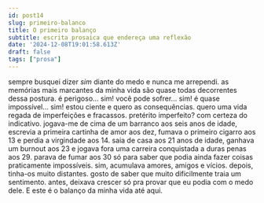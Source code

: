 ```yaml
---
id: post14
slug: primeiro-balanco
title: O primeiro balanço
subtitle: escrita prosaica que endereça uma reflexão
date: '2024-12-08T19:01:58.613Z'
draft: false
tags: ["prosa"]
---
```

sempre busquei dizer _sim_ diante do medo e nunca me arrependi.
as memórias mais marcantes da minha vida são quase todas decorrentes
dessa postura. é perigoso... sim! você pode sofrer... sim!
é quase impossível... sim! estou ciente e quero as consequências.
quero uma vida regada de imperfeições e fracassos. pretérito imperfeito? 
com certeza do indicativo. jogava-me de cima de um barranco aos seis anos de idade, 
escrevia a primeira cartinha de amor aos dez,
fumava o primeiro cigarro aos 13 e perdia a virgindade aos 14.
saia de casa aos 21 anos de idade, ganhava um burnout aos 23 e jogava fora uma
carreira conquistada a duras penas aos 29. parava de fumar aos 30 só
para saber que podia ainda fazer coisas praticamente impossíveis.
sim, acumulava amores, amigos e vícios. depois, tinha-os muito distantes.
gosto de saber que muito dificilmente traia um sentimento.
antes, deixava crescer só pra provar que 
eu podia com o medo dele. E este é o balanço da minha vida até aqui.